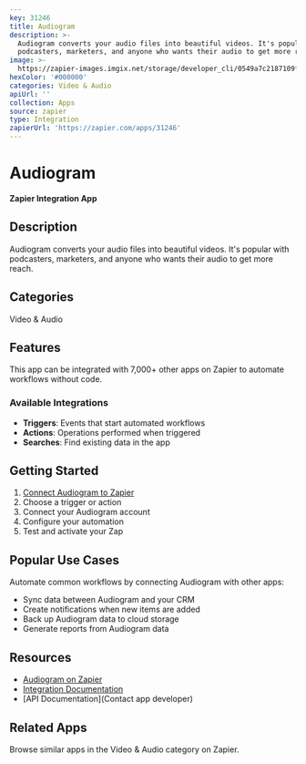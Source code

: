 ```yaml
---
key: 31246
title: Audiogram
description: >-
  Audiogram converts your audio files into beautiful videos. It's popular with
  podcasters, marketers, and anyone who wants their audio to get more reach.
image: >-
  https://zapier-images.imgix.net/storage/developer_cli/0549a7c2187109f4d1cfac4d8cbd79c7.png?auto=format%2Ccompress&ixlib=python-3.0.0&q=50
hexColor: '#000000'
categories: Video & Audio
apiUrl: ''
collection: Apps
source: zapier
type: Integration
zapierUrl: 'https://zapier.com/apps/31246'
---
```

# Audiogram

**Zapier Integration App**

## Description

Audiogram converts your audio files into beautiful videos. It's popular with podcasters, marketers, and anyone who wants their audio to get more reach.

## Categories

Video & Audio

## Features

This app can be integrated with 7,000+ other apps on Zapier to automate workflows without code.

### Available Integrations

- **Triggers**: Events that start automated workflows
- **Actions**: Operations performed when triggered
- **Searches**: Find existing data in the app

## Getting Started

1. [Connect Audiogram to Zapier](https://zapier.com/apps/31246)
2. Choose a trigger or action
3. Connect your Audiogram account
4. Configure your automation
5. Test and activate your Zap

## Popular Use Cases

Automate common workflows by connecting Audiogram with other apps:

- Sync data between Audiogram and your CRM
- Create notifications when new items are added
- Back up Audiogram data to cloud storage
- Generate reports from Audiogram data

## Resources

- [Audiogram on Zapier](https://zapier.com/apps/31246)
- [Integration Documentation](https://zapier.com/apps/31246/integrations)
- [API Documentation](Contact app developer)

## Related Apps

Browse similar apps in the Video & Audio category on Zapier.
